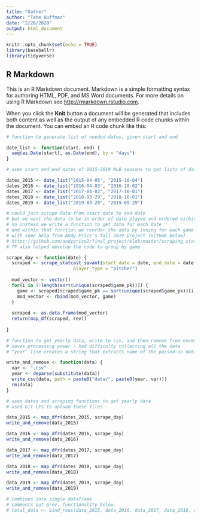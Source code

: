 ```yaml
---
title: "Gather"
author: "Tate Huffman"
date: "2/26/2020"
output: html_document
---
```


```r
knitr::opts_chunk$set(echo = TRUE)
library(baseballr)
library(tidyverse)
```

## R Markdown

This is an R Markdown document. Markdown is a simple formatting syntax for authoring HTML, PDF, and MS Word documents. For more details on using R Markdown see <http://rmarkdown.rstudio.com>.

When you click the **Knit** button a document will be generated that includes both content as well as the output of any embedded R code chunks within the document. You can embed an R code chunk like this:

```r

# function to generate list of needed dates, given start and end

date_list <- function(start, end) {
  seq(as.Date(start), as.Date(end), by = "days")
}

# uses start and end dates of 2015-2019 MLB seasons to get lists of dates

dates_2015 <- date_list("2015-04-05", "2015-10-04")
dates_2016 <- date_list("2016-04-03", "2016-10-02")
dates_2017 <- date_list("2017-04-02", "2017-10-01")
dates_2018 <- date_list("2018-03-29", "2018-10-01")
dates_2019 <- date_list("2019-03-28", "2019-09-29")

# could just scrape data from start date to end date
# but we want the data to be in order of date played and ordered within game
# so instead we write a function to get data for each date
# and within that function we reorder the data by inning for each game
# with some help from Andy Price's fall 2019 project (GitHub below)
# https://github.com/andyprice2/final_project/blob/master/scraping_statcast.R
# TF also helped develop the code to group by game

scrape_day <- function(date) {
  scraped <- scrape_statcast_savant(start_date = date, end_date = date, 
                         player_type = "pitcher")
  
  mod_vector <- vector()
  for(i in 1:length(sort(unique(scraped$game_pk)))) {
    game <- scraped[scraped$game_pk == sort(unique(scraped$game_pk))[i], ]
    mod_vector <- rbind(mod_vector, game)
  }
  
  scraped <- as.data.frame(mod_vector)
  return(map_df(scraped, rev))
  
}

# function to get yearly data, write to csv, and then remove from envmt.
# saves processing power - had difficulty collecting all the data
# "year" line creates a string that extracts name of the passed-in dataframe

write_and_remove <- function(data) {
  var <- ".csv"
  year <- deparse(substitute(data))
  write_csv(data, path = paste0("data/", paste0(year, var)))
  rm(data)
}

# uses dates and scraping functions to get yearly data
# used Git LFS to upload these files

data_2015 <- map_dfr(dates_2015, scrape_day)
write_and_remove(data_2015)

data_2016 <- map_dfr(dates_2016, scrape_day)
write_and_remove(data_2016)

data_2017 <- map_dfr(dates_2017, scrape_day)
write_and_remove(data_2017)

data_2018 <- map_dfr(dates_2018, scrape_day)
write_and_remove(data_2018)

data_2019 <- map_dfr(dates_2019, scrape_day)
write_and_remove(data_2019)

# combines into single dataframe
# comments out prev. functionality below
# total_data <- bind_rows(data_2015, data_2016, data_2017, data_2018, data_2019)

```

